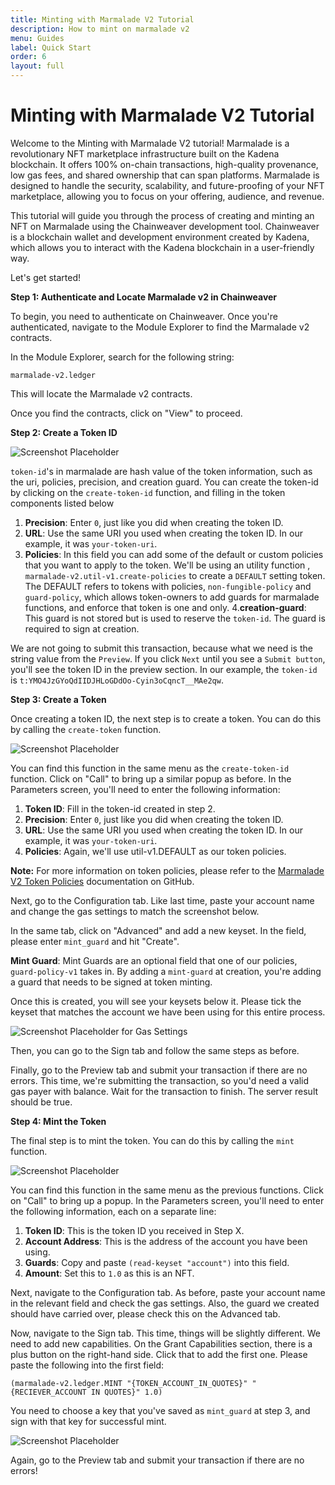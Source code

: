 ```yaml
---
title: Minting with Marmalade V2 Tutorial
description: How to mint on marmalade v2
menu: Guides
label: Quick Start
order: 6
layout: full
---
```


# Minting with Marmalade V2 Tutorial

Welcome to the Minting with Marmalade V2 tutorial! Marmalade is a revolutionary
NFT marketplace infrastructure built on the Kadena blockchain. It offers 100%
on-chain transactions, high-quality provenance, low gas fees, and shared
ownership that can span platforms. Marmalade is designed to handle the security,
scalability, and future-proofing of your NFT marketplace, allowing you to focus
on your offering, audience, and revenue.

This tutorial will guide you through the process of creating and minting an NFT
on Marmalade using the Chainweaver development tool. Chainweaver is a blockchain
wallet and development environment created by Kadena, which allows you to
interact with the Kadena blockchain in a user-friendly way.

Let's get started!

**Step 1: Authenticate and Locate Marmalade v2 in Chainweaver**

To begin, you need to authenticate on Chainweaver. Once you're authenticated,
navigate to the Module Explorer to find the Marmalade v2 contracts.

In the Module Explorer, search for the following string:

```
marmalade-v2.ledger
```

This will locate the Marmalade v2 contracts.

Once you find the contracts, click on "View" to proceed.

**Step 2: Create a Token ID**

![Screenshot Placeholder](/assets/marmalade/01-create-token-01.png)

`token-id`'s in marmalade are hash value of the token information, such as the
uri, policies, precision, and creation guard. You can create the token-id by
clicking on the `create-token-id` function, and filling in the token components
listed below

1. **Precision**: Enter `0`, just like you did when creating the token ID.
2. **URL**: Use the same URI you used when creating the token ID. In our
   example, it was `your-token-uri`.
3. **Policies**: In this field you can add some of the default or custom
   policies that you want to apply to the token. We'll be using an utility
   function , `marmalade-v2.util-v1.create-policies` to create a `DEFAULT`
   setting token. The DEFAULT refers to tokens with policies,
   `non-fungible-policy` and `guard-policy`, which allows token-owners to add
   guards for marmalade functions, and enforce that token is one and
   only. 4.**creation-guard**: This guard is not stored but is used to reserve
   the `token-id`. The guard is required to sign at creation.

We are not going to submit this transaction, because what we need is the string
value from the `Preview`. If you click `Next` until you see a `Submit button`,
you'll see the token ID in the preview section. In our example, the `token-id`
is `t:YMO4JzGYoQdIIDJHLoGDdOo-Cyin3oCqncT__MAe2qw`.

**Step 3: Create a Token**

Once creating a token ID, the next step is to create a token. You can do this by
calling the `create-token` function.

![Screenshot Placeholder](/assets/marmalade/01-create-token-02.png)

You can find this function in the same menu as the `create-token-id` function.
Click on "Call" to bring up a similar popup as before. In the Parameters screen,
you'll need to enter the following information:

1. **Token ID**: Fill in the token-id created in step 2.
2. **Precision**: Enter `0`, just like you did when creating the token ID.
3. **URL**: Use the same URI you used when creating the token ID. In our
   example, it was `your-token-uri`.
4. **Policies**: Again, we'll use util-v1.DEFAULT as our token policies.

**Note:** For more information on token policies, please refer to the
[Marmalade V2 Token Policies](https://github.com/kadena-io/marmalade/tree/v2#token-policies)
documentation on GitHub.

Next, go to the Configuration tab. Like last time, paste your account name and
change the gas settings to match the screenshot below.

In the same tab, click on "Advanced" and add a new keyset. In the field, please
enter `mint_guard` and hit "Create".

**Mint Guard**: Mint Guards are an optional field that one of our policies,
`guard-policy-v1` takes in. By adding a `mint-guard` at creation, you're adding
a guard that needs to be signed at token minting.

Once this is created, you will see your keysets below it. Please tick the keyset
that matches the account we have been using for this entire process.

![Screenshot Placeholder for Gas Settings](/assets/marmalade/01-create-token-01.png)

Then, you can go to the Sign tab and follow the same steps as before.

Finally, go to the Preview tab and submit your transaction if there are no
errors. This time, we're submitting the transaction, so you'd need a valid gas
payer with balance. Wait for the transaction to finish. The server result should
be true.

**Step 4: Mint the Token**

The final step is to mint the token. You can do this by calling the `mint`
function.

![Screenshot Placeholder](/assets/marmalade/02-mint-token-01.png)

You can find this function in the same menu as the previous functions. Click on
"Call" to bring up a popup. In the Parameters screen, you'll need to enter the
following information, each on a separate line:

1. **Token ID**: This is the token ID you received in Step X.
2. **Account Address**: This is the address of the account you have been using.
3. **Guards**: Copy and paste `(read-keyset "account")` into this field.
4. **Amount**: Set this to `1.0` as this is an NFT.

Next, navigate to the Configuration tab. As before, paste your account name in
the relevant field and check the gas settings. Also, the guard we created should
have carried over, please check this on the Advanced tab.

Now, navigate to the Sign tab. This time, things will be slightly different. We
need to add new capabilities. On the Grant Capabilities section, there is a plus
button on the right-hand side. Click that to add the first one. Please paste the
following into the first field:

```pact
(marmalade-v2.ledger.MINT "{TOKEN_ACCOUNT_IN_QUOTES}" "{RECIEVER_ACCOUNT IN QUOTES}" 1.0)
```

You need to choose a key that you've saved as `mint_guard` at step 3, and sign
with that key for successful mint.

![Screenshot Placeholder](/assets/marmalade/02-mint-token-02.png)

Again, go to the Preview tab and submit your transaction if there are no errors!
